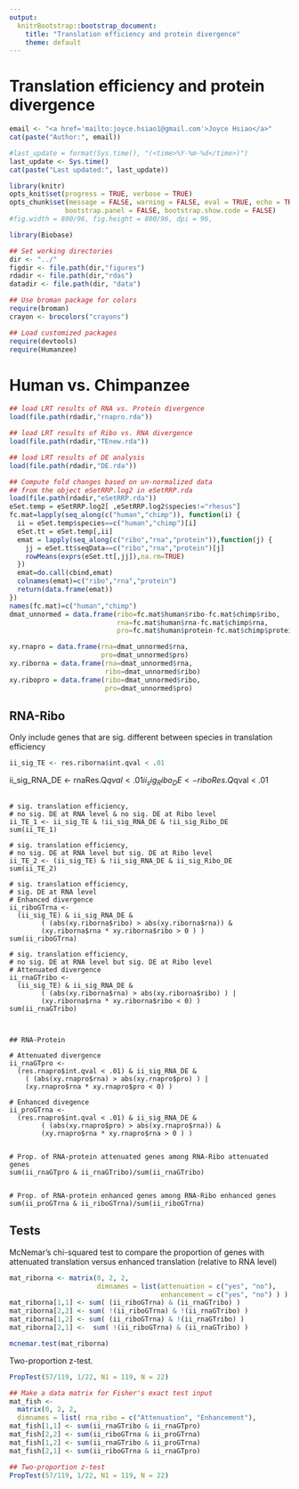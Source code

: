 ```yaml
---
output:
  knitrBootstrap::bootstrap_document:
    title: "Translation efficiency and protein divergence"
    theme: default
---
```



Translation efficiency and protein divergence
=============================================

```r
email <- "<a href='mailto:joyce.hsiao1@gmail.com'>Joyce Hsiao</a>"
cat(paste("Author:", email))
```


```r
#last_update = format(Sys.time(), "(<time>%Y-%m-%d</time>)")
last_update <- Sys.time()
cat(paste("Last updated:", last_update))
```


```r
library(knitr)
opts_knit$set(progress = TRUE, verbose = TRUE)
opts_chunk$set(message = FALSE, warning = FALSE, eval = TRUE, echo = TRUE,
              bootstrap.panel = FALSE, bootstrap.show.code = FALSE)
#fig.width = 800/96, fig.height = 800/96, dpi = 96,
```




```r
library(Biobase)

## Set working directories 
dir <- "../"
figdir <- file.path(dir,"figures")
rdadir <- file.path(dir,"rdas")
datadir <- file.path(dir, "data")

## Use broman package for colors
require(broman)
crayon <- brocolors("crayons")

## Load customized packages
require(devtools)
require(Humanzee)
```


Human vs. Chimpanzee
====================


```r
## load LRT results of RNA vs. Protein divergence
load(file.path(rdadir,"rnapro.rda"))

## load LRT results of Ribo vs. RNA divergence
load(file.path(rdadir,"TEnew.rda"))

## load LRT results of DE analysis
load(file.path(rdadir,"DE.rda"))

## Compute fold changes based on un-normalized data
## from the object eSetRRP.log2 in eSetRRP.rda
load(file.path(rdadir,"eSetRRP.rda"))
eSet.temp = eSetRRP.log2[ ,eSetRRP.log2$species!="rhesus"]
fc.mat=lapply(seq_along(c("human","chimp")), function(i) {
  ii = eSet.temp$species==c("human","chimp")[i]
  eSet.tt = eSet.temp[,ii]
  emat = lapply(seq_along(c("ribo","rna","protein")),function(j) {
    jj = eSet.tt$seqData==c("ribo","rna","protein")[j]
    rowMeans(exprs(eSet.tt[,jj]),na.rm=TRUE)
  })
  emat=do.call(cbind,emat)
  colnames(emat)=c("ribo","rna","protein")
  return(data.frame(emat))
})
names(fc.mat)=c("human","chimp")
dmat_unnormed = data.frame(ribo=fc.mat$human$ribo-fc.mat$chimp$ribo,
                           rna=fc.mat$human$rna-fc.mat$chimp$rna,
                           pro=fc.mat$human$protein-fc.mat$chimp$protein)

xy.rnapro = data.frame(rna=dmat_unnormed$rna,
                       pro=dmat_unnormed$pro)
xy.riborna = data.frame(rna=dmat_unnormed$rna,
                        ribo=dmat_unnormed$ribo)
xy.ribopro = data.frame(ribo=dmat_unnormed$ribo,
                        pro=dmat_unnormed$pro)
```


## RNA-Ribo

Only include genes that are sig. different between species in 
translation efficiency

```r
ii_sig_TE <- res.riborna$int.qval < .01
```

ii_sig_RNA_DE <- rnaRes.Q$qval < .01
ii_sig_Ribo_DE <- riboRes.Q$qval < .01
```

# sig. translation efficiency,
# no sig. DE at RNA level & no sig. DE at Ribo level
ii_TE_1 <- ii_sig_TE & !ii_sig_RNA_DE & !ii_sig_Ribo_DE
sum(ii_TE_1)

# sig. translation efficiency, 
# no sig. DE at RNA level but sig. DE at Ribo level
ii_TE_2 <- (ii_sig_TE) & !ii_sig_RNA_DE & ii_sig_Ribo_DE
sum(ii_TE_2)

# sig. translation efficiency, 
# sig. DE at RNA level
# Enhanced divergence
ii_riboGTrna <- 
  (ii_sig_TE) & ii_sig_RNA_DE & 
        ( (abs(xy.riborna$ribo) > abs(xy.riborna$rna)) & 
        (xy.riborna$rna * xy.riborna$ribo > 0 ) )
sum(ii_riboGTrna)

# sig. translation efficiency, 
# no sig. DE at RNA level but sig. DE at Ribo level
# Attenuated divergence
ii_rnaGTribo <- 
  (ii_sig_TE) & ii_sig_RNA_DE & 
        ( (abs(xy.riborna$rna) > abs(xy.riborna$ribo) ) | 
        (xy.riborna$rna * xy.riborna$ribo < 0) ) 
sum(ii_rnaGTribo)



## RNA-Protein

# Attenuated divergence
ii_rnaGTpro <- 
  (res.rnapro$int.qval < .01) & ii_sig_RNA_DE & 
    ( (abs(xy.rnapro$rna) > abs(xy.rnapro$pro) ) | 
    (xy.rnapro$rna * xy.rnapro$pro < 0) ) 

# Enhanced divegence
ii_proGTrna <- 
  (res.rnapro$int.qval < .01) & ii_sig_RNA_DE & 
        ( (abs(xy.rnapro$pro) > abs(xy.rnapro$rna)) & 
        (xy.rnapro$rna * xy.rnapro$rna > 0 ) )


# Prop. of RNA-protein attenuated genes among RNA-Ribo attenuated genes
sum(ii_rnaGTpro & ii_rnaGTribo)/sum(ii_rnaGTribo)


# Prop. of RNA-protein enhanced genes among RNA-Ribo enhanced genes
sum(ii_proGTrna & ii_riboGTrna)/sum(ii_riboGTrna)
```



## Tests


McNemar's chi-squared test to compare the proportion of genes with 
attenuated translation versus enhanced translation (relative to RNA level)


```r
mat_riborna <- matrix(0, 2, 2,
                      dimnames = list(attenuation = c("yes", "no"),
                                      enhancement = c("yes", "no") ) )
mat_riborna[1,1] <- sum( (ii_riboGTrna) & (ii_rnaGTribo) )
mat_riborna[2,2] <- sum( !(ii_riboGTrna) & !(ii_rnaGTribo) )
mat_riborna[1,2] <- sum( (ii_riboGTrna) & !(ii_rnaGTribo) )
mat_riborna[2,1] <-  sum( !(ii_riboGTrna) & (ii_rnaGTribo) )

mcnemar.test(mat_riborna)
```


Two-proportion z-test.


```r
PropTest(57/119, 1/22, N1 = 119, N = 22)

## Make a data matrix for Fisher's exact test input
mat_fish <- 
  matrix(0, 2, 2, 
  dimnames = list( rna_ribo = c("Attenuation", "Enhancement"),                              rna_pro = c("Attenuation", "Enhancement") ) )
mat_fish[1,1] <- sum(ii_rnaGTribo & ii_rnaGTpro)
mat_fish[2,2] <- sum(ii_riboGTrna & ii_proGTrna)
mat_fish[1,2] <- sum(ii_rnaGTribo & ii_proGTrna)
mat_fish[2,1] <- sum(ii_riboGTrna & ii_rnaGTpro)

## Two-proportion z-test
PropTest(57/119, 1/22, N1 = 119, N = 22)
```


